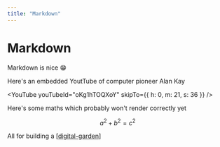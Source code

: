 ```yaml
---
title: "Markdown"
---
```


# Markdown

Markdown is nice 😁

Here's an embedded YoutTube of computer pioneer Alan Kay

<YouTube youTubeId="oKg1hTOQXoY" skipTo={{
  h: 0,
  m: 21,
  s: 36
}}  />

Here's some maths which probably won't render correctly yet

$$
a^2 + b^2 = c^2
$$

All for building a   [[digital-garden]]

[//begin]: # "Autogenerated link references for markdown compatibility"
[digital-garden]: digital-garden "Digital Garden"
[//end]: # "Autogenerated link references"
